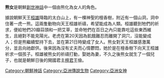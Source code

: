 {{Infobox Korean name
|hangul=웅녀
|hanja=熊女
|mr=Ungnyeo
|rr=Ungnyŏ
|}}
'''熊女'''是朝鮮[[創世神話|創世神話]]中一個由熊化為女人的角色。

據說朝鮮天王[[桓雄|桓雄]]降臨的太白山上，有一棵神聖的檀香樹，附近有一個山洞，洞中住著一虎一熊。這兩隻動物向天王桓雄祈禱，希望能成為人類。桓雄聽到牠們的祈求，便給牠們20瓣蒜頭和一把艾草，並命牠們在百日之內只能靠吃這些東西維生，且絕對不能見陽光。老虎在第20天因為飢餓難忍而離開了洞穴，沒能變成人；但是熊繼續堅持下去，並在第21日時變成了女人。熊女對天王桓雄感激萬分，並且向祂獻供。後來因為沒有丈夫而心情鬱悶，她於是在檀香樹下向天王桓雄祈求一個孩子。桓雄被熊女的祈禱打動，娶她為妻，不久之後熊女就生了一個兒子，也就是朝鮮日後的開國君主[[檀君|檀君]]王儉。

{{myth-stub}}

[[Category:朝鮮神話|Category:朝鮮神話]]
[[Category:亞洲傳說生物|Category:亞洲傳說生物]]
[[Category:亞洲女神|Category:亞洲女神]]